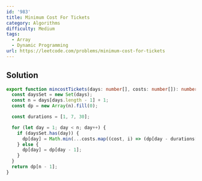 ```yaml
---
id: '983'
title: Minimum Cost For Tickets
category: Algorithms
difficulty: Medium
tags:
  - Array
  - Dynamic Programming
url: https://leetcode.com/problems/minimum-cost-for-tickets
---
```


## Solution

```typescript showLineNumbers
export function mincostTickets(days: number[], costs: number[]): number {
  const daysSet = new Set(days);
  const n = days[days.length - 1] + 1;
  const dp = new Array(n).fill(0);

  const durations = [1, 7, 30];

  for (let day = 1; day < n; day++) {
    if (daysSet.has(day)) {
      dp[day] = Math.min(...costs.map((cost, i) => (dp[day - durations[i]] ?? 0) + cost));
    } else {
      dp[day] = dp[day - 1];
    }
  }
  return dp[n - 1];
}
```

